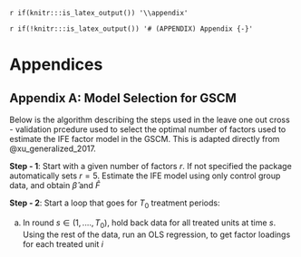 `r if(knitr:::is_latex_output()) '\\appendix'`

`r if(!knitr:::is_latex_output()) '# (APPENDIX) Appendix {-}'` 


# Appendices

## Appendix A: Model Selection for GSCM

Below is the algorithm describing the steps used in the leave one out cross - validation prcedure used to select the optimal number of factors used to estimate the IFE factor model in the GSCM. This is adapted directly from @xu_generalized_2017.

**Step - 1**: Start with a given number of factors $r$. If not specified the package automatically sets $r=5$. Estimate the IFE model using only control group data, and obtain $\hat{\beta}$ and $\hat{F}$

**Step - 2**: Start a loop that goes for $T_{0}$ treatment periods:

   (a) In round $s \in (1,....,T_{0})$, hold back data for all treated units at time $s$. Using the rest of the data, run an OLS regression, to get factor loadings for each treated unit $i$
   

